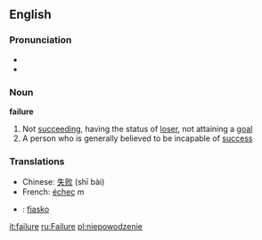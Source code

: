 ==English==
===Pronunciation===
*{{IPA|/ˈfeɪlˌjɚ/ (''Canadian'')}}
*{{audio|En-ca-failure.ogg|Audio (CA)}}
===Noun===
'''failure'''
#Not [[succeeding]], having the status of [[loser]], not attaining a [[goal]]
#A person who is generally believed to be incapable of [[success]]
===Translations===
*Chinese: [[失败]] (shī bài)
*French: [[échec]] ''m''
* {{io}} : [[fiasko]]

[[it:failure]]
[[ru:Failure]]
[[pl:niepowodzenie]]